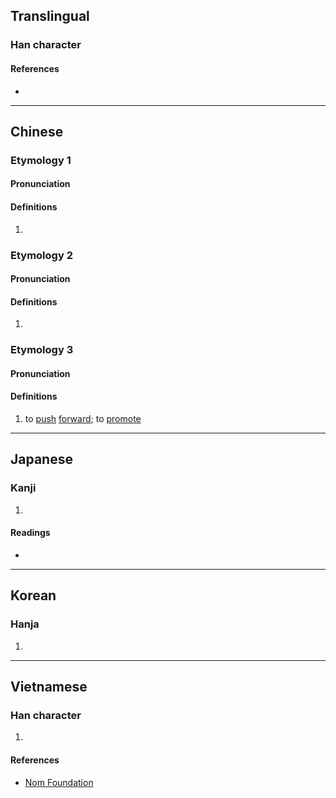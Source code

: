 {{also|唝}}
{{character info}}
==Translingual==

===Han character===
{{Han char|rn=30|rad=口|as=10|sn=13|four=61086|canj=RMBC|ids=⿰口貢}}

====References====
* {{Han ref|kx=0202.140|dkj=04058|dj=0424.370|hdz=10664.120|uh=55CA|ud=21962|bh=DCCF|bd=56527}}

----

==Chinese==
{{zh-forms|s=唝}}

===Etymology 1===

====Pronunciation====
{{zh-pron
|m=hǒng
|m-s=
|c=hung2,gung3
|c-t=
|g=
|h=pfs=
|j=
|md=
|mn=
|mn-t=
|w=
|x=
|mc=y
|oc=y
|cat=n
}}

====Definitions====
{{zh-hanzi}}

# {{zh-only|羅嗊}}

===Etymology 2===

====Pronunciation====
{{zh-pron
|m=gòng
|c=gung3
|cat=pn
}}

====Definitions====
{{zh-hanzi}}

# {{zh-only|嗊吥}}

===Etymology 3===

====Pronunciation====
{{zh-pron
|m=gǒng
|cat=v
}}

====Definitions====
{{zh-hanzi}}
# to [[push]] [[forward]]; to [[promote]]

----

==Japanese==

===Kanji===
{{ja-kanji|grade=|rs=口10}}

# {{rfdef|ja|sort=口10}}

====Readings====
* {{ja-readings|on=[[こう]] (kō), [[く]] (ku)|kun=}}

----

==Korean==

===Hanja===
{{ko-hanja|hangeul=홍|rv=hong|mr=hong}}

# {{rfdef|ko|sort=口10}}

----

==Vietnamese==

===Han character===
{{vi-hantu|[[rống]]|rs=口10}}

# {{rfdef|vi|sort=口10}}

====References====
* [http://nomfoundation.org/common/nom_details.php?codepoint=55ca Nom Foundation]